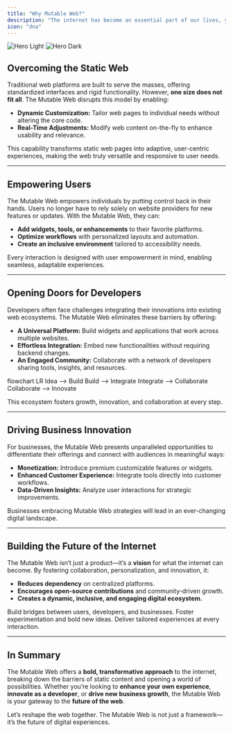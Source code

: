 ```yaml
---
title: "Why Mutable Web?"
description: "The internet has become an essential part of our lives, yet its current structure often limits creativity, flexibility, and personalization. The Mutable Web addresses these limitations by introducing a paradigm shift that benefits users, developers, and businesses alike. Here’s why the Mutable Web is the next big thing in the evolution of the internet."
icon: "dna"
---
```


<img alt="Hero Light" class="block dark:hidden" src="/images/why-art-light.svg" />
<img alt="Hero Dark" class="hidden dark:block" src="/images/why-art-dark.svg" />

## Overcoming the Static Web

Traditional web platforms are built to serve the masses, offering standardized interfaces and rigid functionality. However, **one size does not fit all**. The Mutable Web disrupts this model by enabling:

- **Dynamic Customization:** Tailor web pages to individual needs without altering the core code.  
- **Real-Time Adjustments:** Modify web content on-the-fly to enhance usability and relevance.  

<Callout type="info" title="Why This Matters">
This capability transforms static web pages into adaptive, user-centric experiences, making the web truly versatile and responsive to user needs.
</Callout>

---

## Empowering Users

The Mutable Web empowers individuals by putting control back in their hands. Users no longer have to rely solely on website providers for new features or updates. With the Mutable Web, they can:

- **Add widgets, tools, or enhancements** to their favorite platforms.  
- **Optimize workflows** with personalized layouts and automation.  
- **Create an inclusive environment** tailored to accessibility needs.  

<Callout type="success" title="User-First Design">
Every interaction is designed with user empowerment in mind, enabling seamless, adaptable experiences.
</Callout>

---

## Opening Doors for Developers

Developers often face challenges integrating their innovations into existing web ecosystems. The Mutable Web eliminates these barriers by offering:

- **A Universal Platform:** Build widgets and applications that work across multiple websites.  
- **Effortless Integration:** Embed new functionalities without requiring backend changes.  
- **An Engaged Community:** Collaborate with a network of developers sharing tools, insights, and resources.  

<Mermaid>
flowchart LR
    Idea --> Build
    Build --> Integrate
    Integrate --> Collaborate
    Collaborate --> Innovate
</Mermaid>

This ecosystem fosters growth, innovation, and collaboration at every step.

---

## Driving Business Innovation

For businesses, the Mutable Web presents unparalleled opportunities to differentiate their offerings and connect with audiences in meaningful ways:

- **Monetization:** Introduce premium customizable features or widgets.  
- **Enhanced Customer Experience:** Integrate tools directly into customer workflows.  
- **Data-Driven Insights:** Analyze user interactions for strategic improvements.  

<Callout type="warning" title="Adapt or Lag Behind">
Businesses embracing Mutable Web strategies will lead in an ever-changing digital landscape.
</Callout>

---

## Building the Future of the Internet

The Mutable Web isn’t just a product—it’s a **vision** for what the internet can become. By fostering collaboration, personalization, and innovation, it:

- **Reduces dependency** on centralized platforms.  
- **Encourages open-source contributions** and community-driven growth.  
- **Creates a dynamic, inclusive, and engaging digital ecosystem.**  

<Steps>
  <Step title="Collaboration">
    Build bridges between users, developers, and businesses.
  </Step>
  <Step title="Innovation">
    Foster experimentation and bold new ideas.
  </Step>
  <Step title="Personalization">
    Deliver tailored experiences at every interaction.
  </Step>
</Steps>

---

## In Summary

The Mutable Web offers a **bold, transformative approach** to the internet, breaking down the barriers of static content and opening a world of possibilities. Whether you’re looking to **enhance your own experience**, **innovate as a developer**, or **drive new business growth**, the Mutable Web is your gateway to the **future of the web**.

<Callout type="success" title="Join the Revolution">
Let’s reshape the web together. The Mutable Web is not just a framework—it’s the future of digital experiences.
</Callout>
